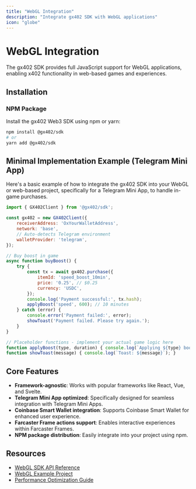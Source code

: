 ```yaml
---
title: "WebGL Integration"
description: "Integrate gx402 SDK with WebGL applications"
icon: "globe"
---
```


# WebGL Integration

The gx402 SDK provides full JavaScript support for WebGL applications, enabling x402 functionality in web-based games and experiences.

## Installation

### NPM Package

Install the gx402 Web3 SDK using npm or yarn:

```bash
npm install @gx402/sdk
# or
yarn add @gx402/sdk
```

## Minimal Implementation Example (Telegram Mini App)

Here's a basic example of how to integrate the gx402 SDK into your WebGL or web-based project, specifically for a Telegram Mini App, to handle in-game purchases.

```javascript
import { GX402Client } from '@gx402/sdk';

const gx402 = new GX402Client({
    receiverAddress: 'OxYourWalletAddress',
    network: 'base',
    // Auto-detects Telegram environment
    walletProvider: 'telegram',
});

// Buy boost in game
async function buyBoost() {
    try {
        const tx = await gx402.purchase({
            itemId: 'speed_boost_10min',
            price: '0.25', // $0.25
            currency: 'USDC',
        });
        console.log('Payment successful:', tx.hash);
        applyBoost('speed', 600); // 10 minutes
    } catch (error) {
        console.error('Payment failed:', error);
        showToast('Payment failed. Please try again.');
    }
}

// Placeholder functions - implement your actual game logic here
function applyBoost(type, duration) { console.log(`Applying ${type} boost for ${duration} seconds.`); }
function showToast(message) { console.log(`Toast: ${message}`); }
```

## Core Features

*   **Framework-agnostic**: Works with popular frameworks like React, Vue, and Svelte.
*   **Telegram Mini App optimized**: Specifically designed for seamless integration with Telegram Mini Apps.
*   **Coinbase Smart Wallet integration**: Supports Coinbase Smart Wallet for enhanced user experience.
*   **Farcaster Frame actions support**: Enables interactive experiences within Farcaster Frames.
*   **NPM package distribution**: Easily integrate into your project using npm.


## Resources

- [WebGL SDK API Reference](/api-reference/webgl-sdk)
- [WebGL Example Project](https://github.com/gx402/webgl-examples)
- [Performance Optimization Guide](/platforms/webgl/performance)